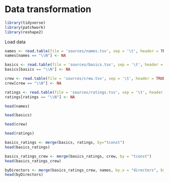# Data transformation


```r
library(tidyverse)
library(patchwork)
library(reshape2)
```

Load data
```r
names <- read.table(file = 'sources/names.tsv', sep = '\t', header = TRUE, fill = TRUE, na.strings = "NA")
names[names == "\\N"] <- NA

basics <- read.table(file = 'sources/basics.tsv', sep = '\t', header = TRUE, fill = TRUE, na.strings = "NA")
basics[basics == "\\N"] <- NA

crew <- read.table(file = 'sources/crew.tsv', sep = '\t', header = TRUE, fill = TRUE, na.strings = "NA")
crew[crew == "\\N"] <- NA

ratings <- read.table(file = 'sources/ratings.tsv', sep = '\t', header = TRUE, fill = TRUE, na.strings = "NA")
ratings[ratings == "\\N"] <- NA
```



```r
head(names)
```
```r
head(basics)
```
```r
head(crew)
```

```r
head(ratings)
```

```r
basics_ratings <- merge(basics, ratings, by="tconst")
head(basics_ratings)
```

```r
basics_ratings_crew <- merge(basics_ratings, crew, by = "tconst")
head(basics_ratings_crew)
```

```r
byDirectors <- merge(basics_ratings_crew, names, by.x = "directors", by.y = "nconst")
head(byDirectors)
```

